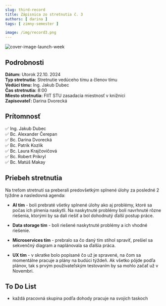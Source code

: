 ```yaml
---
slug: third-record
title: Zápisnica zo stretnutia č. 3
authors: [ darina ]
tags: [ zimny-semester ]

image: /img/record3.png
---
```

![cover-image-launch-week](/img/record3.png)

<!-- ❌✅ -->
<!-- truncate -->

## Podrobnosti

**Dátum:** Utorok 22.10. 2024  
**Typ stretnutia:** Stretnutie vedúceho tímu a členov tímu  
**Vedúci tímu:** Ing. Jakub Dubec  
**Čas stretnutia:** 8:00  
**Miesto stretnutia:** FIIT STU zasadacia miestnosť v knižnici   
**Zapisovateľ:** Darina Dvorecká


## Prítomnosť

 ✅ Ing. Jakub Dubec  
 ✅ Bc. Alexander Čerepan  
 ✅ Bc. Darina Dvorecká  
 ✅ Bc. Patrik Kozlík  
 ✅ Bc. Laura Krajčovičová  
 ✅ Bc. Robert Prikryl  
 ✅ Bc. Matúš Makay

## Priebeh stretnutia

Na treťom stretnutí sa preberali predovšetkým splnené úlohy za posledné 2 týždne a nasledovná agenda:
- **AI tím** - boli prebraté všetky splnené úlohy ako aj problémy, ktoré sa počas ich plnenia naskytli.
Na naskytnuté problémy boli navrhnuté rôzne riešenia, ktorými by sa dali riešiť a bol dohodnutý ďalší postup práce.

- **Data storage tím** - boli riešené naskytnuté problémy a ich vhodné riešenie.
- **Microservices tím** - prebralo sa čo daný tím stihol spraviť, prešiel sa sekvenčný diagram a naplánovala sa ďalšia práca.
- **UX tím** - v skratke bolo popísané čo už je spravené, na čom sa momentálne pracuje a plány na budúci týždeň. 
Ak všetko pôjde podľa plánov, tak s prvým používateľským testovaním by sa mohlo začať už v Novembri.



## To Do List

- každá pracovná skupina podľa dohody pracuje na svojich taskoch